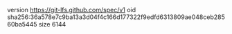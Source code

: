 version https://git-lfs.github.com/spec/v1
oid sha256:36a578e7c9ba13a3d04f4c166d177322f9edfd6313809ae048ceb28560ba5445
size 6144
